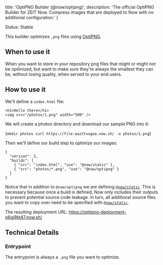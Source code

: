 
  title: 'OptiPNG Builder (@now/optipng)',
  description:
    'The official OptiPNG Builder for ZEIT Now. Compress images that are deployed to Now with no additional configuration.'
}

<Tag>Status: Stable</Tag>

This builder optimizes `.png` files using [OptiPNG](http://optipng.sourceforge.net/).

## When to use it

When you want to store in your repository png files that might or might not be optimized, but want to make sure they're always the smallest they can be, without losing quality, when served to your end users.

## How to use it

We'll define a `index.html` file:

```
<h1>Hello there</h1>
<img src="/photos/1.png" width="500" />
```

We will create a photos directory and download our sample PNG into it:

<TerminalInput>{`mkdir photos
curl https://file-aazttvugaa.now.sh/ -o photos/1.png`}</TerminalInput>

Then we'll define our build step to optimize our images:

```
{
  "version": 2,
  "builds": [
    { "src": "index.html", "use": "@now/static" },
    { "src": "photos/*.png", "use": "@now/optipng" }
  ]
}
```

Notice that in addition to `@now/optipng` we are defining [`@now/static`](/docs/v2/deployments/official-builders/static-now-static). This is necessary because once a build is defined, Now only includes their outputs to prevent potential source code leakage. In turn, all additional source files you want to copy over need to be specified with [`@now/static`](/docs/v2/deployments/official-builders/static-now-static).

The resulting deployment URL: https://optipng-deployment-p6gj9kt47.now.sh/

## Technical Details

### Entrypoint

The entrypoint is always a `.png` file you want to optimize.

